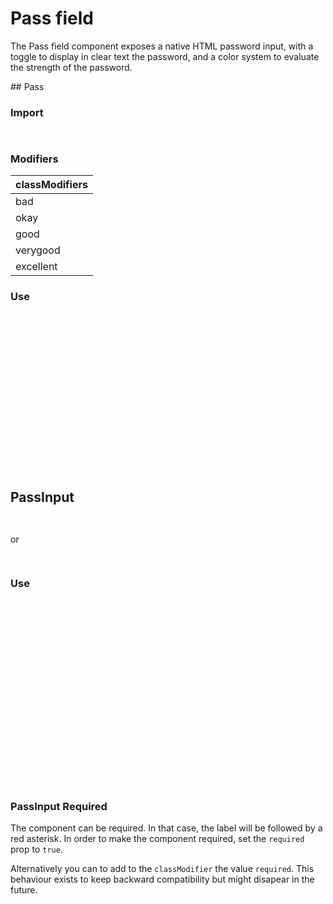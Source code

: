 
# Pass field

The Pass field component exposes a native HTML password input, with a toggle to display in clear text the password, and a color system to evaluate the strength of the password.

<Meta of={PassStories} />
## Pass

<Canvas of={PassStories.PassStory} />
<Controls of={PassStories.PassStory} />

### Import

```ts
import { Pass } from "@axa-fr/design-system-slash-react";
```

### Modifiers

<table>
  <thead>
    <tr>
      <th>classModifiers</th>
    </tr>
  </thead>
  <tbody>
    <tr>
      <td>bad</td>
    </tr>
    <tr>
      <td>okay</td>
    </tr>
    <tr>
      <td>good</td>
    </tr>
    <tr>
      <td>verygood</td>
    </tr>
    <tr>
      <td>excellent</td>
    </tr>
  </tbody>
</table>

### Use

```typescript
const PassInput = () => (
  <form className="af-form" name="myform">
    <Pass
      id="uniqueid"
      classModifier="good"
      onChange={(e) => {
        console.log(e);
      }}
      onToggleType={() => {
        console.log('your function');
      }}
      name="password"
      type="password"
      value="your value"
    />
  </form>
);
```

## PassInput

<Canvas of={PassInputStories.PassInputStory} />
<Controls of={PassInputStories.PassInputStory} />

```typescript
import { NumberInput } from "@axa-fr/design-system";
```

or

```typescript
import { NumberInput } from "@axa-fr/design-system/client";
```

### Use

```javascript
const PassInputReturn = () => (
  <form className="af-form" name="myform">
    <PassInput
      id="uniqueid"
      name="password"
      value=""
      label="Password"
      onChange={(e) => {
        console.log(e);
      }}
      onToggleType={() => console.log("onToggle")}
      helpMessage="8 characters minimum"
    >
      <Help mode={PopoverModes.click} placement={PopoverPlacements.right}>
        Choose a password
      </Help>
    </PassInput>
  </form>
);
export default PassInputReturn;
```

### PassInput Required

The component can be required. In that case, the label will be followed by a red asterisk. In order to make the component required, set the `required` prop to `true`.

Alternatively you can to add to the `classModifier` the value `required`. This behaviour exists to keep backward compatibility but might disapear in the future.
